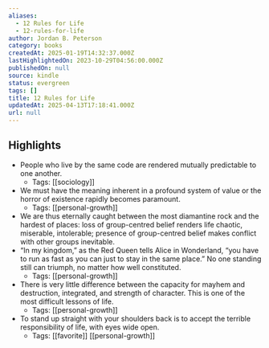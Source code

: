 ```yaml
---
aliases:
  - 12 Rules for Life
  - 12-rules-for-life
author: Jordan B. Peterson
category: books
createdAt: 2025-01-19T14:32:37.000Z
lastHighlightedOn: 2023-10-29T04:56:00.000Z
publishedOn: null
source: kindle
status: evergreen
tags: []
title: 12 Rules for Life
updatedAt: 2025-04-13T17:18:41.000Z
url: null
---
```

## Highlights

- People who live by the same code are rendered mutually predictable to one another.
  - Tags: [[sociology]]
- We must have the meaning inherent in a profound system of value or the horror of existence rapidly becomes paramount.
  - Tags: [[personal-growth]]
- We are thus eternally caught between the most diamantine rock and the hardest of places: loss of group-centred belief renders life chaotic, miserable, intolerable; presence of group-centred belief makes conflict with other groups inevitable.
- “In my kingdom,” as the Red Queen tells Alice in Wonderland, “you have to run as fast as you can just to stay in the same place.” No one standing still can triumph, no matter how well constituted.
  - Tags: [[personal-growth]]
- There is very little difference between the capacity for mayhem and destruction, integrated, and strength of character. This is one of the most difficult lessons of life.
  - Tags: [[personal-growth]]
- To stand up straight with your shoulders back is to accept the terrible responsibility of life, with eyes wide open.
  - Tags: [[favorite]] [[personal-growth]]
